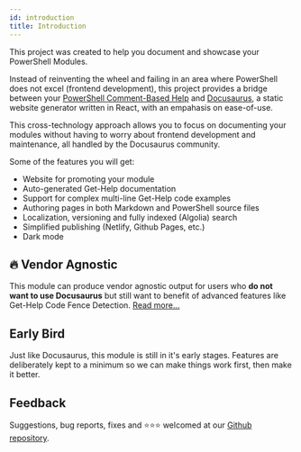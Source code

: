 ```yaml
---
id: introduction
title: Introduction
---
```


This project was created to help you document and showcase your PowerShell Modules.

Instead of reinventing the wheel and failing in an area where PowerShell does not excel
(frontend development), this project provides a bridge between your
[PowerShell Comment-Based Help](https://docs.microsoft.com/en-us/powershell/module/microsoft.powershell.core/about/about_comment_based_help?view=powershell-6)
and [Docusaurus](https://docusaurus.io/), a static website generator written
in React, with an empahasis on ease-of-use.

This cross-technology approach allows you to focus on documenting your modules without having
to worry about frontend development and maintenance, all handled by the Docusaurus community.

Some of the features you will get:

- Website for promoting your module
- Auto-generated Get-Help documentation
- Support for complex multi-line Get-Help code examples
- Authoring pages in both Markdown and PowerShell source files
- Localization, versioning and fully indexed (Algolia) search
- Simplified publishing (Netlify, Github Pages, etc.)
- Dark mode

## :fire: Vendor Agnostic

This module can produce vendor agnostic output for users who
**do not want to use Docusaurus** but still want to benefit
of advanced features like Get-Help Code Fence Detection.
[Read more...](faq/vendor-agnostic)

## Early Bird

Just like Docusaurus, this module is still in it's early stages.
Features are deliberately kept to a minimum so we can make
things work first, then make it better.

## Feedback

Suggestions, bug reports, fixes and :star::star::star: welcomed at our
[Github repository](https://github.com/alt3/Docusaurus.Powershell).
